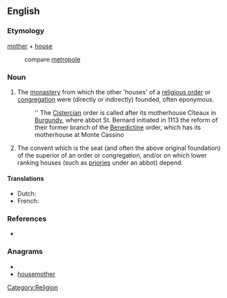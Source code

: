 ==English==

===Etymology===
[[mother]] + [[house]]
: compare [[metropole]]

===Noun===
{{en-noun}}

# The [[monastery]] from which the other 'houses' of a [[religious order]] or [[congregation]] were (directly or indirectly) founded, often eponymous.
#: '' The [[Cistercian]] order is called after its motherhouse Cîteaux in [[Burgundy]], where abbot St. Bernard initiated in 1113 the reform of their former branch of the [[Benedictine]] order, which has its motherhouse at Monte Cassino
# The convent which is the seat (and often the above original foundation) of the superior of an order or congregation, and/or on which lower ranking houses (such as [[priories]] under an abbot) depend.

====Translations====
* Dutch: {{t-|nl|moederhuis|n}}
* French: {{t+|fr|maison mère|f}}

===References===
* {{R:Websters}}

===Anagrams===
* {{alphagram|eehhmoorstu}}
* [[housemother#English|housemother]]

[[Category:Religion]]